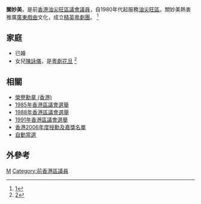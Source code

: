 '''關妙美'''{{MH}}，是前[[香港|香港]][[油尖旺區議會|油尖旺區議會]][[議員|議員]]，自1980年代起服務[[油尖旺區|油尖旺區]]。關妙美熱衷推廣[[廣東|廣東]][[戲曲|戲曲]]文化，成立[[精英粵劇團|精英粵劇團]]。 <ref>[http://www.mato.com.hk/issue38.htm]</ref>

== 家庭 ==
*已婚
*女兒[[陳詠儀|陳詠儀]]，是[[粵劇|粵劇]][[花旦|花旦]] <ref>[http://www.iatolife.com/hklegend/PageDetails.action?pid=575]{{dead link|date=2018年5月 |bot=InternetArchiveBot |fix-attempted=yes }} </ref>

==相關==
*[[榮譽勳章_(香港)|榮譽勳章 (香港)]]
*[[1985年香港區議會選舉|1985年香港區議會選舉]]
*[[1988年香港區議會選舉|1988年香港區議會選舉]]
*[[1991年香港區議會選舉|1991年香港區議會選舉]]
*[[香港2006年度授勳及嘉獎名單|香港2006年度授勳及嘉獎名單]]
*[[自動當選|自動當選]]

== 外參考 ==
{{reflist}}

[[Category:關姓|M]]
[[Category:前香港區議員|Category:前香港區議員]]